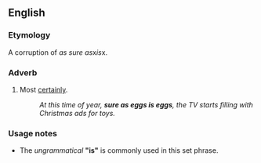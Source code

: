 ==English==

===Etymology===
A corruption of ''as sure as ''x'' is ''x.

===Adverb===
{{en-adv|-}}

# {{lb|en|simile|colloquial}} Most [[certainly]].
#: ''At this time of year, '''sure as eggs is eggs''', the TV starts filling with Christmas ads for toys.''

===Usage notes===
* The ''ungrammatical'' '''"is"''' is commonly used in this set phrase.